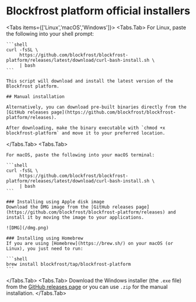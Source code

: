 
# Blockfrost platform official installers

<Tabs items={['Linux','macOS','Windows']}>
  <Tabs.Tab>
    For Linux, paste the following into your shell prompt:

    ```shell
    curl -fsSL \
         https://github.com/blockfrost/blockfrost-platform/releases/latest/download/curl-bash-install.sh \
         | bash
    ```

    This script will download and install the latest version of the Blockfrost platform.

    ## Manual installation

    Alternatively, you can download pre-built binaries directly from the [GitHub releases page](https://github.com/blockfrost/blockfrost-platform/releases).

    After downloading, make the binary executable with `chmod +x blockfrost-platform` and move it to your preferred location.

  </Tabs.Tab>
  <Tabs.Tab>
  
    For macOS, paste the following into your macOS terminal:

    ```shell
    curl -fsSL \
         https://github.com/blockfrost/blockfrost-platform/releases/latest/download/curl-bash-install.sh \
         | bash
    ```

    ### Installing using Apple disk image
    Download the DMG image from the [GitHub releases page](https://github.com/blockfrost/blockfrost-platform/releases) and install it by moving the image to your applications.

    ![DMG](/dmg.png)

    ### Installing using Homebrew
    If you are using [Homebrew](https://brew.sh/) on your macOS (or Linux), you just need to run:

    ```shell
    brew install blockfrost/tap/blockfrost-platform
    ```

  </Tabs.Tab>
  <Tabs.Tab>
  Download the Windows installer (the `.exe` file) from the [GitHub releases page](https://github.com/blockfrost/blockfrost-platform/releases) or you can use `.zip` for the manual installation.
  </Tabs.Tab>
</Tabs>
